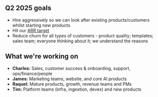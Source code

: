 ## Q2 2025 goals

- Hire aggressively so we can look after existing products/customers whilst starting new products
- Hit our [ARR target](https://docs.google.com/document/d/1Ofpxd5N4e_PKlSbRDEJ86T9Rs2ihfpKQf5MFuohWP1g/edit)
- Reduce churn for all types of customers - product quality; templates; sales team; everyone thinking about it; we understand the reasons

## What we're working on

- **Charles:** Sales, customer success & onboarding, support, ops/finance/people
- **James:** Marketing teams, website, and core AI products
- **Raquel:** Mature products, growth, revenue teams and PMs
- **Tim:** Platform teams (infra, ingestion, devex) and new products 
